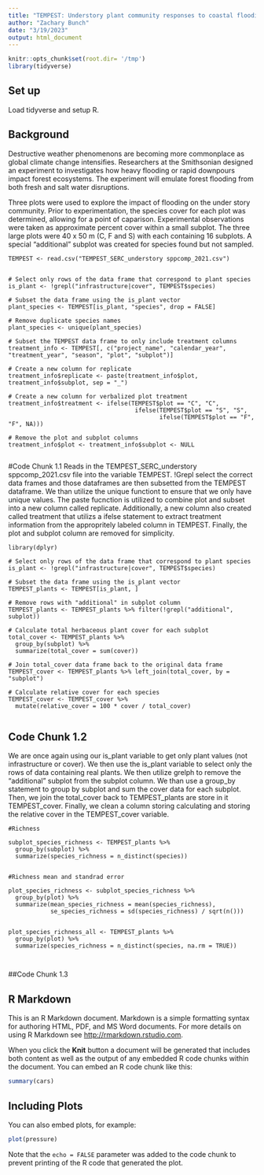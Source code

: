 ```yaml
---
title: "TEMPEST: Understory plant community responses to coastal flooding"
author: "Zachary Bunch"
date: "3/19/2023"
output: html_document
---
```


```r
knitr::opts_chunk$set(root.dir= '/tmp')
library(tidyverse)

```
## Set up
Load tidyverse and setup R.

## Background

Destructive weather phenomenons are becoming more commonplace as global climate change intensifies. Researchers at the Smithsonian designed an experiment to investigates how heavy flooding or rapid downpours impact forest ecosystems. The experiment will emulate forest flooding from both fresh and salt water disruptions. 

Three plots were used to explore the impact of flooding on the under story community. Prior to experimentation, the species cover for each plot was determined, allowing for a point of caparison. Experimental observations were taken as approximate percent cover within a small subplot. The three large plots were 40 x 50 m (C, F and S) with each containing 16 subplots. A special "additional" subplot was created for species found but not sampled.  

```
TEMPEST <- read.csv("TEMPEST_SERC_understory sppcomp_2021.csv")


# Select only rows of the data frame that correspond to plant species
is_plant <- !grepl("infrastructure|cover", TEMPEST$species)

# Subset the data frame using the is_plant vector
plant_species <- TEMPEST[is_plant, "species", drop = FALSE]

# Remove duplicate species names
plant_species <- unique(plant_species)

# Subset the TEMPEST data frame to only include treatment columns
treatment_info <- TEMPEST[, c("project_name", "calendar_year", "treatment_year", "season", "plot", "subplot")]

# Create a new column for replicate
treatment_info$replicate <- paste(treatment_info$plot, treatment_info$subplot, sep = "_")

# Create a new column for verbalized plot treatment
treatment_info$treatment <- ifelse(TEMPEST$plot == "C", "C", 
                                    ifelse(TEMPEST$plot == "S", "S",
                                           ifelse(TEMPEST$plot == "F", "F", NA)))

# Remove the plot and subplot columns
treatment_info$plot <- treatment_info$subplot <- NULL


```
#Code Chunk 1.1
Reads in the TEMPEST_SERC_understory sppcomp_2021.csv file into the variable TEMPEST. !Grepl select the correct data frames and those dataframes are then subsetted from the TEMPEST dataframe. We than utilize the unique functiont to ensure that we only have unique values. The paste fucnction is utilized to combine plot and subset into a new column called replicate. Additionally, a new column also created called treatment that utilizs a ifelse statement to extract treatment information from the appropritely labeled column in TEMPEST. Finally, the plot and subplot column are removed for simplicity. 



```
library(dplyr)

# Select only rows of the data frame that correspond to plant species
is_plant <- !grepl("infrastructure|cover", TEMPEST$species)

# Subset the data frame using the is_plant vector
TEMPEST_plants <- TEMPEST[is_plant, ]

# Remove rows with "additional" in subplot column
TEMPEST_plants <- TEMPEST_plants %>% filter(!grepl("additional", subplot))

# Calculate total herbaceous plant cover for each subplot
total_cover <- TEMPEST_plants %>%
  group_by(subplot) %>%
  summarize(total_cover = sum(cover))

# Join total_cover data frame back to the original data frame
TEMPEST_cover <- TEMPEST_plants %>% left_join(total_cover, by = "subplot")

# Calculate relative cover for each species
TEMPEST_cover <- TEMPEST_cover %>%
  mutate(relative_cover = 100 * cover / total_cover)


```

## Code Chunk 1.2

We are once again using our is_plant variable to get only plant values (not infrastructure or cover). We then use the is_plant variable to select only the rows of data containing real plants. We then utilize grelph to remove the "additional" subplot from the subplot column. We than use a group_by statement to group by subplot and sum the cover data for each subplot. Then, we join the total_cover back to TEMPEST_plants are store in it TEMPEST_cover. Finally, we clean a column storing calculating and storing the relative cover in the TEMPEST_cover variable. 

```
#Richness 

subplot_species_richness <- TEMPEST_plants %>%
  group_by(subplot) %>%
  summarize(species_richness = n_distinct(species))


#Richness mean and standrad error

plot_species_richness <- subplot_species_richness %>%
  group_by(plot) %>%
  summarize(mean_species_richness = mean(species_richness),
            se_species_richness = sd(species_richness) / sqrt(n()))
            
            
plot_species_richness_all <- TEMPEST_plants %>%
  group_by(plot) %>%
  summarize(species_richness = n_distinct(species, na.rm = TRUE))            
  
  
```

##Code Chunk 1.3

## R Markdown

This is an R Markdown document. Markdown is a simple formatting syntax for authoring HTML, PDF, and MS Word documents. For more details on using R Markdown see <http://rmarkdown.rstudio.com>.

When you click the **Knit** button a document will be generated that includes both content as well as the output of any embedded R code chunks within the document. You can embed an R code chunk like this:

```r
summary(cars)
```

## Including Plots

You can also embed plots, for example:

```r
plot(pressure)
```

Note that the `echo = FALSE` parameter was added to the code chunk to prevent printing of the R code that generated the plot.
